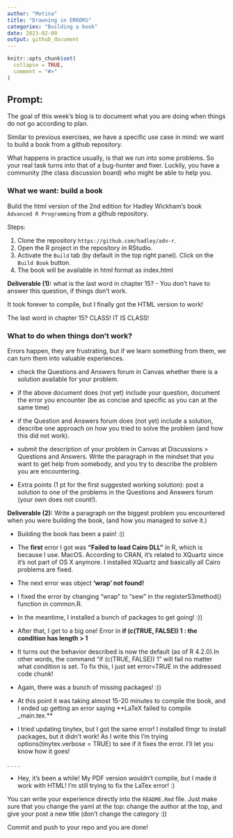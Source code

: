 ```yaml
---
author: "Motina"
title: "Drawning in ERRORS"
categories: "Building a book"
date: 2023-02-09
output: github_document
---
```


<!-- README.md is generated from README.Rmd. Please edit that file -->

```r
knitr::opts_chunk$set(
  collapse = TRUE,
  comment = "#>"
)
```

## Prompt:


The goal of this  week's blog is to document what you are doing when things do not go according to plan. 

Similar to previous exercises, we have a specific use case in mind: we want to build a book from a github repository. 

What happens in practice usually, is that we run into some problems. 
So your real task turns into that of a bug-hunter and fixer. Luckily, you have a community (the class discussion board) who might be able to help you. 



### What we want: build a book

Build the html version of the 2nd edition for Hadley Wickham's book `Advanced R Programming` from a github repository.

Steps:

1. Clone the repository `https://github.com/hadley/adv-r`.
2. Open the R project in the repository in RStudio.
3. Activate the `Build` tab (by default in the top right panel). Click on the `Build Book` button.
4. The book will be available in html format as index.html

**Deliverable (1):** what is the last word in chapter 15? - You don't have to answer this question, if things don't work. 

It took forever to compile, but I finally got the HTML version to work!

The last word in chapter 15? CLASS! IT IS CLASS!


### What to do when things don't work?

Errors happen, they are frustrating, but if we learn something from them, we can turn them into valuable experiences.

- check the Questions and Answers forum in Canvas whether there is a solution available for your problem. 

- if the above document does (not yet) include your question, document the error you encounter (be as concise and specific as you can at the same time)

- if the Question and Answers forum does (not yet) include a solution, describe one approach on how you tried to solve the problem (and how this did not work).

- submit the description of your problem in Canvas at Discussions > Questions and Answers.  Write the paragraph in the mindset that you want to get help from somebody, and you try to describe the problem you are encountering. 

- Extra points (1 pt for the first suggested working solution): post a solution to one of the problems in the Questions and Answers forum (your own does not count!). 


**Deliverable (2):** Write a paragraph on the biggest problem you encountered when you were building the book, (and how you managed to solve it.)

- Building the book has been a pain! :))
- The **first** error I got was **"Failed to load Cairo DLL"** in R, which is because I use. MacOS. According to CRAN, it's related to XQuartz since it's not part of OS X anymore. I installed XQuartz and basically all Cairo problems are fixed.

- The next error was object **'wrap' not found!**

- I fixed the error by changing "wrap" to "sew" in the registerS3method() function in common.R.


- In the meantime, I installed a bunch of packages to get going! :))

- After that, I get to a big one! Error in **if (c(TRUE, FALSE)) 1 : the condition has length > 1**

- It turns out the behavior described is now the default (as of R 4.2.0).In other words, the command "if (c(TRUE, FALSE)) 1" will fail no matter what condition is set. To fix this, I just set error=TRUE in the addressed code chunk!


- Again, there was a bunch of missing packages! :))

- At this point it was taking almost 15-20 minutes to compile the book, and I ended up getting an error saying **LaTeX failed to compile _main.tex.**

- I tried updating tinytex, but I got the same error! I installed tlmgr to install packages, but it didn't work! As I write this I'm trying options(tinytex.verbose = TRUE) to see if it fixes the error. I'll let you know how it goes!

.
.
.
.

- Hey, it's been a while! My PDF version wouldn't compile, but I made it work with HTML! I'm still trying to fix the LaTex error! :)



You can write your experience directly into the `README.Rmd` file. Just make sure that you change the yaml at the top: change the author at the top, and give your post a new title (don't change the category :)) 

Commit and push to your repo and you are done!

